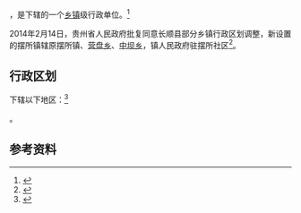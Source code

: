 {{中国乡级行政区|52/27/29/103/000}}

'''{{PAGENAMEBASE}}'''，是{{PRC admin/fullname|52/27/29/103/000|3}}下辖的一个[[乡镇|乡镇]]级行政单位。<ref>{{PRC admin/ref sgc|{{PRC admin/parent|52/27/29/103/000}}}}</ref>

2014年2月14日，贵州省人民政府批复同意长顺县部分乡镇行政区划调整，新设置的摆所镇辖原摆所镇、[[营盘乡_(长顺县)|营盘乡]]、[[中坝乡_(长顺县)|中坝乡]]，镇人民政府驻摆所社区<ref>{{Cite web |url=http://gzsrmzfgb.gzgov.gov.cn/show.aspx?id=8264 |title=省人民政府关于同意长顺县部分乡镇行政区划调整的批复（黔府函〔2014〕31号） |access-date=2017-08-31 |archive-url=https://web.archive.org/web/20170831180857/http://gzsrmzfgb.gzgov.gov.cn/show.aspx?id=8264 |archive-date=2017-08-31 |dead-url=yes }}</ref>。

== 行政区划 ==

{{PAGENAMEBASE}}下辖以下地区：<ref>{{PRC admin/ref sgc|52/27/29/103/000}}</ref>

{{PRC admin/children|52/27/29/103/000}}。

== 参考资料 ==

{{reflist}}

{{行政区划小作品}}
{{PRC admin/navcat|52/27/29/103/000}}